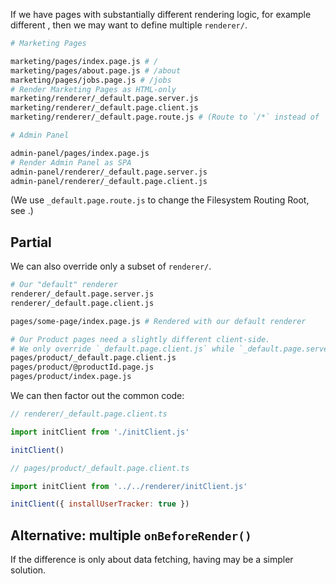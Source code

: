 
If we have pages with substantially different rendering logic,
for example different <Link text="Render Modes" href="/render-modes" />,
then we may want to define multiple `renderer/`.

```bash
# Marketing Pages

marketing/pages/index.page.js # /
marketing/pages/about.page.js # /about
marketing/pages/jobs.page.js # /jobs
# Render Marketing Pages as HTML-only
marketing/renderer/_default.page.server.js
marketing/renderer/_default.page.client.js
marketing/renderer/_default.page.route.js # (Route to `/*` instead of `/marketing/*`.)

# Admin Panel

admin-panel/pages/index.page.js
# Render Admin Panel as SPA
admin-panel/renderer/_default.page.server.js
admin-panel/renderer/_default.page.client.js
```

(We use `_default.page.route.js` to change the Filesystem Routing Root, see <Link href="/filesystemRoutingRoot" />.)

## Partial

We can also override only a subset of `renderer/`.

```bash
# Our "default" renderer
renderer/_default.page.server.js
renderer/_default.page.client.js

pages/some-page/index.page.js # Rendered with our default renderer

# Our Product pages need a slightly different client-side.
# We only override `_default.page.client.js` while `_default.page.server.js` stays the same.
pages/product/_default.page.client.js
pages/product/@productId.page.js
pages/product/index.page.js
```

We can then factor out the common code:

```js
// renderer/_default.page.client.ts

import initClient from './initClient.js'

initClient()
```

```js
// pages/product/_default.page.client.ts

import initClient from '../../renderer/initClient.js'

initClient({ installUserTracker: true })
```

## Alternative: multiple `onBeforeRender()`

If the difference is only about data fetching, having <Link href="/onBeforeRender-multiple" /> may be a simpler solution.
